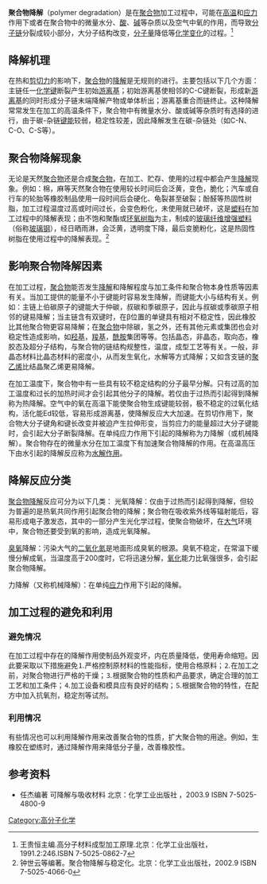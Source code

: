 
'''聚合物降解'''（polymer degradation）是在[[聚合物|聚合物]]加工过程中，可能在[[高温|高温]]和[[应力|应力]]作用下或者在聚合物中的微量水分、[[酸|酸]]、[[碱|碱]]等杂质以及空气中氧的作用，而导致[[分子链|分子链]]分裂成较小部分，大分子结构改变，[[分子量|分子量]]降低等[[化学反应|化学变化]]的过程。<ref>王贵恒主编.高分子材料成型加工原理.北京：化学工业出版社，1991.2:246.ISBN 7-5025-0862-7</ref>

==降解机理==
在热和[[剪切力|剪切力]]的影响下，[[聚合物|聚合物]]的[[降解|降解]]是无规则的进行。主要包括以下几个方面：主链任一[[化学键|化学键]]断裂产生初始[[自由基|游离基]]；初始游离基使相邻的C-C键断裂，形成新[[游离基|游离基]]的同时形成分子链末端降解产物或单体析出；游离基重合而链终止。这种降解常常发生在加工的高温条件下，聚合物中有微量水分、酸或碱等杂质时有选择的进行，由于碳-杂链[[键能|键能]]较弱，稳定性较差，因此降解发生在碳-杂链处（如C-N、C-O、C-S等）。

==聚合物降解现象==
无论是天然[[聚合物|聚合物]]还是合成[[聚合物|聚合物]]，在加工、贮存、使用的过程中都会产生[[降解|降解]]现象。例如：棉，麻等天然聚合物在使用较长时间后会泛黄，变色，脆化；汽车或自行车的轮胎等橡胶制品使用一段时间后会硬化、龟裂甚至破裂；酚醛等热固性树脂，加工过程温度过高或时间过长，会变色粉化，未使用就已破坏，这是[[塑料|塑料]]在加工过程中的降解表现；由不饱和聚酯或[[环氧树脂|环氧树脂]]为主，制成的[[玻璃纤维增强塑料|玻璃纤维增强塑料]]（俗称[[玻璃钢|玻璃钢]]），经日晒雨淋，会泛黄，透明度下降，最后变脆粉化，这是热固性树脂在使用过程中的降解表现。<ref>钟世云等编著。聚合物降解与稳定化。北京：化学工业出版社，2002.9 ISBN 7-5025-4066-0</ref>

==影响聚合物降解因素==
在加工过程，[[聚合物|聚合物]]能否发生[[降解|降解]]和降解程度与加工条件和聚合物本身性质等因素有关。当加工提供的能量不小于键能时容易发生降解，而键能大小与结构有关。例如：主链上伯碳原子的键能大于仲碳，叔碳和季碳原子，因此与叔碳或季碳原子相邻的键易降解；当主链含有双键时，在β位置的单键具有相对不稳定性，因此橡胶比其他聚合物更容易降解；在[[聚合物|聚合物]]中除碳，氢之外，还有其他元素或集团也会对稳定性造成影响，如[[羟基|羟基]]，[[羧基|羧基]]，[[酰胺|酰胺]]集团等等。包括晶态，非晶态，取向态，橡胶态及超分子结构，与聚合物的链结构规整性，温度，成型工艺等有关。一般，非晶态材料比晶态材料的密度小，从而发生氧化，水解等方式降解；又如含支链的[[聚乙烯|聚乙烯]]比结晶聚乙烯更易降解。

在加工温度下，聚合物中有一些具有较不稳定结构的分子最早分解。只有过高的加工温度和过长的加热时间才会引起其他分子的降解。若仅由于过热而引起得到降解称为热降解。空气中的氧在高温下能使聚合物生成键能较弱，极不稳定的过氧化结构，活化能Ed较低，容易形成游离基，使降解反应大大加速。在剪切作用下，聚合物大分子键角和键长改变并被迫产生拉伸形变，当剪应力的能量超过大分子键能时，会引起大分子断裂降解。在单纯应力作用下引起的降解称为力降解（或机械降解）。聚合物存在的微量水分在加工温度下有加速聚合物降解的作用。在高温高压下由水引起的降解反应称为[[水解作用|水解作用]]。

==降解反应分类==
[[聚合物|聚合物]][[降解|降解]]反应可分为以下几类：
光氧降解：仅由于过热而引起得到降解，但较为普遍的是热氧共同作用引起聚合物的降解；聚合物在吸收紫外线等辐射能后，容易形成电子激发态，其中的一部分产生光化学过程，使聚合物破坏，在[[大气|大气]]环境中，聚合物还要受到氧的影响，造成光氧降解。

[[臭氧|臭氧]]降解：污染大气的[[二氧化氮|二氧化氮]]是地面形成臭氧的根源。臭氧不稳定，在常温下缓慢分解成氧，当温度高于200度时，它将迅速分解，[[氧化|氧化]]能力比氧强很多，会引起聚合物降解。

力降解（又称机械降解）：在单纯[[应力|应力]]作用下引起的降解。

==加工过程的避免和利用==
===避免情况===
在加工过程中存在的降解作用使制品外观变坏，内在质量降低，使用寿命缩短。因此要采取以下措施避免⒈严格控制原材料的性能指标，使用合格原料；⒉在加工之前，对聚合物进行严格的干燥；⒊根据聚合物的性质和产品要求，确定合理的加工工艺和加工条件；⒋加工设备和模具应有良好的结构；⒌根据聚合物的特性，在配方中加入抗氧剂，稳定剂等试剂。

===利用情况===
有些情况也可以利用降解作用来改善聚合物的性质，扩大聚合物的用途。例如，生橡胶在塑练时，通过降解作用来降低分子量，改善橡胶性。

==参考资料==
<references/>
*任杰编著 可降解与吸收材料 北京：化学工业出版社 ，2003.9 ISBN 7-5025-4800-9

[[Category:高分子化学|Category:高分子化学]]